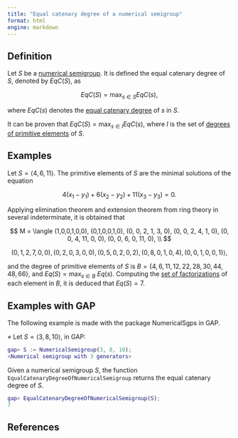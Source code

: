 ```yaml
---
title: "Equal catenary degree of a numerical semigroup"
format: html
engine: markdown
---
```


```{=html}
<!-- //// P. A. García-Sánchez, I. Ojeda, A.
Sánchez-R.-Navarro, Factorization invariants in half-factorial affine
semigroups, Internat. J. Algebra Comput. 23 (2013), 111–122. -->
```
## Definition

Let $S$ be a [numerical semigroup](../Basic-concepts/Numerical-semigroup.qmd). It is defined the equal catenary degree of $S$, denoted by $EqC(S)$, as

$$
EqC(S) = \max_{s \in S} EqC(s),
$$

where $EqC(s)$ denotes the [equal catenary degree](Equal-catenary-degree-element.qmd) of $s$ in $S$.

It can be proven that $EqC(S) = \max_{s \in I} EqC(s)$, where $I$ is the set of [degrees of primitive elements](../Basic-concepts/Degree-of-a-primitive-element.qmd) of $S$.

## Examples

Let $S = \langle 4, 6, 11 \rangle$. The primitive elements of $S$ are the minimal solutions of the equation

$$
4(x_1 - y_1) + 6(x_2 - y_2) + 11(x_3 - y_3) = 0.
$$

Applying elimination theorem and extension theorem from ring theory in several indeterminate, it is obtained that

$$
M = \langle (1,0,0,1,0,0), (0,1,0,0,1,0), (0, 0, 2, 1, 3, 0), (0, 0, 2, 4, 1, 0),
  (0, 0, 4, 11, 0, 0), (0, 0, 6, 0, 11, 0), \\
$$

$$ 
(0, 1, 2, 7, 0, 0), (0, 2, 0, 3, 0, 0), (0, 5, 0, 2, 0, 2), (0, 8, 0, 1, 0, 4), (0,0,1,0,0,1) \rangle,
$$

and the degree of primitive elements of $S$ is $B =\{4, 6, 11, 12, 22, 28, 30, 44, 48, 66\}$, and $Eq(S) = \max_{s \in B} ~ Eq(s)$. Computing the [set of factorizations](../Presentations-NS/Set-of-factorizations.qmd) of each element in $B$, it is deduced that $Eq(S) = 7$.

## Examples with GAP

The following example is made with the package NumericalSgps in GAP.

$\diamond$ Let $S = \langle 3, 8, 10 \rangle$, in GAP:

``` gap
gap> S := NumericalSemigroup(3, 8, 10);
<Numerical semigroup with 3 generators>
```

Given a numerical semigroup $S$, the function `EqualCatenaryDegreeOfNumericalSemigroup` returns the equal catenary degree of $S$.

``` gap
gap> EqualCatenaryDegreeOfNumericalSemigroup(S);
7
```

## References
